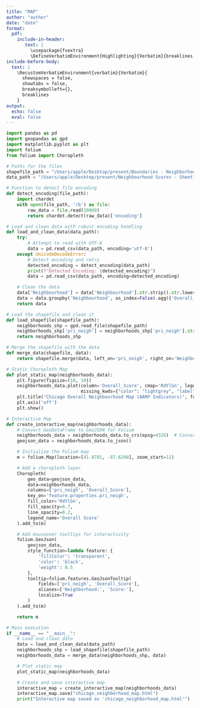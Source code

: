 ```yaml
---
title: "MAP"
author: "author"
date: "date"
format: 
  pdf:
    include-in-header: 
       text: |
         \usepackage{fvextra}
         \DefineVerbatimEnvironment{Highlighting}{Verbatim}{breaklines,commandchars=\\\{\}}
include-before-body:
  text: |
    \RecustomVerbatimEnvironment{verbatim}{Verbatim}{
      showspaces = false,
      showtabs = false,
      breaksymbolleft={},
      breaklines
    }
output:
  echo: false
  eval: false
---
```



```python
import pandas as pd
import geopandas as gpd
import matplotlib.pyplot as plt
import folium
from folium import Choropleth

# Paths for the files
shapefile_path = "/Users/apple/Desktop/present/Boundaries - Neighborhoods/geo_export_2bead91c-c5c2-49b2-9056-a3cb54131984.shp"
data_path = "/Users/apple/Desktop/present/Neighbourhood Scores - Sheet1.csv"

# Function to detect file encoding
def detect_encoding(file_path):
    import chardet
    with open(file_path, 'rb') as file:
        raw_data = file.read(10000)
        return chardet.detect(raw_data)['encoding']

# Load and clean data with robust encoding handling
def load_and_clean_data(data_path):
    try:
        # Attempt to read with UTF-8
        data = pd.read_csv(data_path, encoding='utf-8')
    except UnicodeDecodeError:
        # Detect encoding and retry
        detected_encoding = detect_encoding(data_path)
        print(f"Detected Encoding: {detected_encoding}")
        data = pd.read_csv(data_path, encoding=detected_encoding)

    # Clean the data
    data['Neighbourhood'] = data['Neighbourhood'].str.strip().str.lower().str.title()
    data = data.groupby('Neighbourhood', as_index=False).agg({'Overall_Score': 'mean'})
    return data

# Load the shapefile and clean it
def load_shapefile(shapefile_path):
    neighborhoods_shp = gpd.read_file(shapefile_path)
    neighborhoods_shp['pri_neigh'] = neighborhoods_shp['pri_neigh'].str.strip().str.lower().str.title()
    return neighborhoods_shp

# Merge the shapefile with the data
def merge_data(shapefile, data):
    return shapefile.merge(data, left_on='pri_neigh', right_on='Neighbourhood', how='left')

# Static Choropleth Map
def plot_static_map(neighborhoods_data):
    plt.figure(figsize=(10, 10))
    neighborhoods_data.plot(column='Overall_Score', cmap='RdYlGn', legend=True,
                            missing_kwds={"color": "lightgrey", "label": "Missing values"})
    plt.title("Chicago Overall Neighbourhood Map (AARP Indicators)", fontsize=16)
    plt.axis('off')
    plt.show()

# Interactive Map
def create_interactive_map(neighborhoods_data):
    # Convert GeoDataFrame to GeoJSON for Folium
    neighborhoods_data = neighborhoods_data.to_crs(epsg=4326)  # Convert CRS to WGS84 for Folium
    geojson_data = neighborhoods_data.to_json()

    # Initialize the Folium map
    m = folium.Map(location=[41.8781, -87.6298], zoom_start=11)

    # Add a choropleth layer
    Choropleth(
        geo_data=geojson_data,
        data=neighborhoods_data,
        columns=['pri_neigh', 'Overall_Score'],
        key_on='feature.properties.pri_neigh',
        fill_color='RdYlGn',
        fill_opacity=0.7,
        line_opacity=0.2,
        legend_name='Overall Score'
    ).add_to(m)

    # Add mouseover tooltips for interactivity
    folium.GeoJson(
        geojson_data,
        style_function=lambda feature: {
            'fillColor': 'transparent',
            'color': 'black',
            'weight': 0.5
        },
        tooltip=folium.features.GeoJsonTooltip(
            fields=['pri_neigh', 'Overall_Score'],
            aliases=['Neighborhood:', 'Score:'],
            localize=True
        )
    ).add_to(m)

    return m

# Main execution
if __name__ == "__main__":
    # Load and clean data
    data = load_and_clean_data(data_path)
    neighborhoods_shp = load_shapefile(shapefile_path)
    neighborhoods_data = merge_data(neighborhoods_shp, data)

    # Plot static map
    plot_static_map(neighborhoods_data)

    # Create and save interactive map
    interactive_map = create_interactive_map(neighborhoods_data)
    interactive_map.save("chicago_neighborhood_map.html")
    print("Interactive map saved as 'chicago_neighborhood_map.html'")

```


